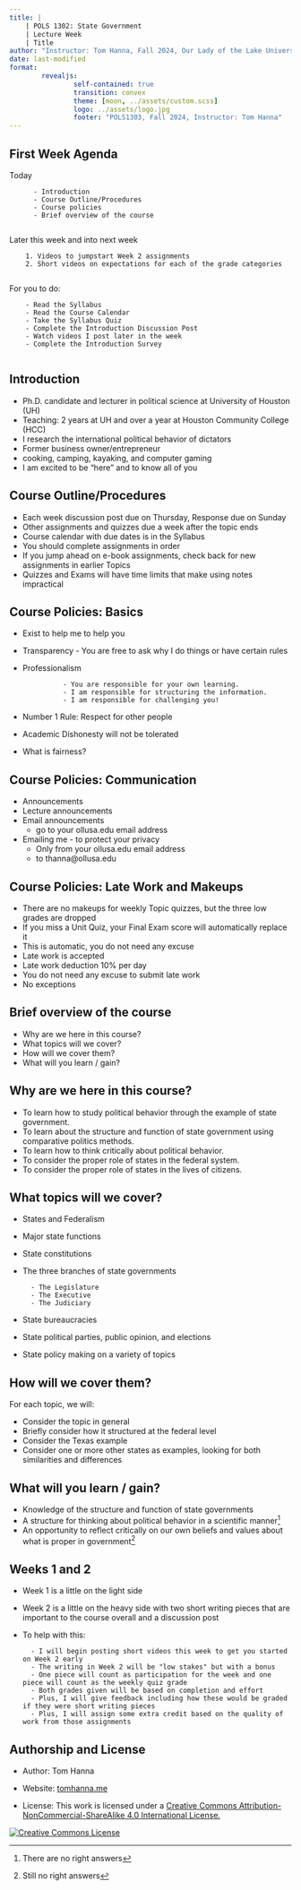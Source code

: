 ```yaml
---
title: |
    | POLS 1302: State Government
    | Lecture Week 
    | Title
author: "Instructor: Tom Hanna, Fall 2024, Our Lady of the Lake University"
date: last-modified
format: 
        revealjs:
                self-contained: true
                transition: convex
                theme: [moon, ../assets/custom.scss]
                logo: ../assets/logo.jpg
                footer: "POLS1303, Fall 2024, Instructor: Tom Hanna"
---
```


## First Week Agenda

Today

          - Introduction
          - Course Outline/Procedures
          - Course policies
          - Brief overview of the course   
          
Later this week and into next week
        
        1. Videos to jumpstart Week 2 assignments
        2. Short videos on expectations for each of the grade categories 
          
For you to do:

        - Read the Syllabus
        - Read the Course Calendar
        - Take the Syllabus Quiz
        - Complete the Introduction Discussion Post
        - Watch videos I post later in the week
        - Complete the Introduction Survey
        

## Introduction

  * Ph.D. candidate and lecturer in political science at University of Houston (UH)
  * Teaching: 2 years at UH and over a year at Houston Community College (HCC)
  * I research the international political behavior of dictators
  * Former business owner/entrepreneur
  * cooking, camping, kayaking, and computer gaming
  * I am excited to be "here" and to know all of you

## Course Outline/Procedures

  * Each week discussion post due on Thursday, Response due on Sunday
  * Other assignments and quizzes due a week after the topic ends
  * Course calendar with due dates is in the Syllabus
  * You should complete assignments in order
  * If you jump ahead on e-book assignments, check back for new assignments in earlier Topics
  * Quizzes and Exams will have time limits that make using notes impractical

## Course Policies: Basics

* Exist to help me to help you
* Transparency - You are free to ask why I do things or have certain rules
* Professionalism 
        
                - You are responsible for your own learning. 
                - I am responsible for structuring the information.
                - I am responsible for challenging you!
                
* Number 1 Rule: Respect for other people
* Academic Dishonesty will not be tolerated
* What is fairness?

## Course Policies: Communication

  * Announcements
  * Lecture announcements
  * Email announcements 
    - go to your ollusa.edu email address
  * Emailing me - to protect your privacy
    - Only from your ollusa.edu email address
    - to thanna@ollusa.edu


## Course Policies: Late Work and Makeups


  * There are no makeups for weekly Topic quizzes, but the three low grades are dropped
  * If you miss a Unit Quiz, your Final Exam score will automatically replace it
  * This is automatic, you do not need any excuse
  * Late work is accepted
  * Late work deduction 10% per day
  * You do not need any excuse to submit late work
  * No exceptions
  
## Brief overview of the course

- Why are we here in this course?
- What topics will we cover?
- How will we cover them?
- What will you learn / gain?

## Why are we here in this course?

- To learn how to study political behavior through the example of state government.
- To learn about the structure and function of state government using comparative politics methods.
- To learn how to think critically about political behavior.
- To consider the proper role of states in the federal system.
- To consider the proper role of states in the lives of citizens.

## What topics will we cover?

- States and Federalism
- Major state functions
- State constitutions
- The three branches of state governments

        - The Legislature 
        - The Executive
        - The Judiciary

- State bureaucracies
- State political parties, public opinion, and elections
- State policy making on a variety of topics


## How will we cover them?

For each topic, we will:

- Consider the topic in general
- Briefly consider how it structured at the federal level
- Consider the Texas example
- Consider one or more other states as examples, looking for both similarities and differences

## What will you learn / gain?

- Knowledge of the structure and function of state governments
- A structure for thinking about political behavior in a scientific manner^[There are no right answers]
- An opportunity to reflect critically on our own beliefs and values about what is proper in government^[Still no right answers]

## Weeks 1 and 2

- Week 1 is a little on the light side 
- Week 2 is a little on the heavy side with two short writing pieces that are important to the course overall and a discussion post 
- To help with this:

        - I will begin posting short videos this week to get you started on Week 2 early
        - The writing in Week 2 will be "low stakes" but with a bonus
        - One piece will count as participation for the week and one piece will count as the weekly quiz grade
        - Both grades given will be based on completion and effort
        - Plus, I will give feedback including how these would be graded if they were short writing pieces
        - Plus, I will assign some extra credit based on the quality of work from those assignments

## Authorship and License

- Author: Tom Hanna

- Website: <a href="https://tom-hanna.org/">tomhanna.me</a>

- License: This work is licensed under a <a href= "http://creativecommons.org/licenses/by-nc-sa/4.0/">Creative Commons Attribution-NonCommercial-ShareAlike 4.0 International License.</a>

<a href= "http://creativecommons.org/licenses/by-nc-sa/4.0/">![Creative Commons License](../assets/creative_commons_license.png)</a>
